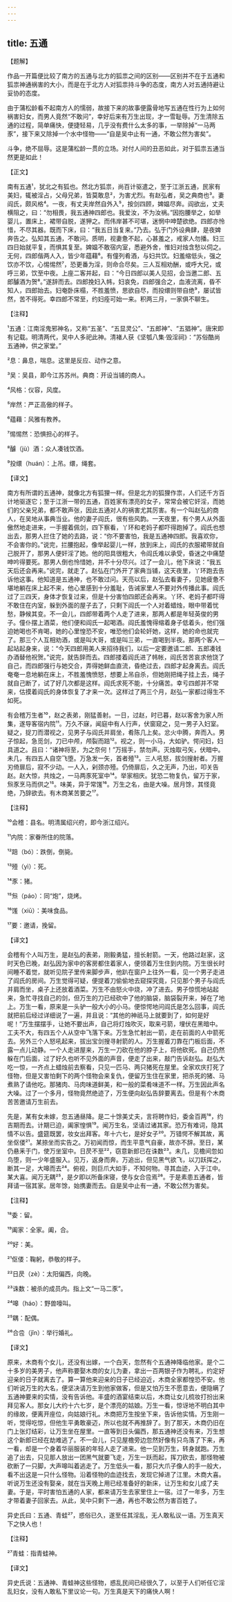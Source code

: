 ```yaml
---
---
---
```

title: 五通
---




【题解】


作品一开篇便比较了南方的五通与北方的狐祟之间的区别——区别并不在于五通和狐祟神通祸害的大小，而是在于北方人对狐祟持斗争的态度，南方人对五通持避让妥协的态度。

由于蒲松龄看不起南方人的懦弱，故接下来的故事便露骨地写五通在性行为上如何祸害妇女，而男人竟然“不敢问”，幸好后来有万生出现，才一雪耻辱。万生清除五通的过程，简单痛快，便捷轻易，几乎没有费什么太多的事，一举除掉“一马两豕”，接下来又除掉一个水中怪物——“自是吴中止有一通，不敢公然为害矣”。

斗争，绝不屈辱。这是蒲松龄一贯的立场。对付人间的丑恶如此，对于狐祟五通当然更是如此！

【正文】

南有五通¹，犹北之有狐也。然北方狐祟，尚百计驱遣之，至于江浙五通，民家有美妇，辄被淫占，父母兄弟，皆莫敢息²，为害尤烈。有赵弘者，吴之典商也³。妻阎氏，颇风格⁴。一夜，有丈夫岸然自外入⁵，按剑四顾，婢媪尽奔。阎欲出，丈夫横阻之，曰：“勿相畏，我五通神四郎也。我爱汝，不为汝祸。”因抱腰举之，如举婴儿，置床上，裙带自脱，遂狎之。而伟岸甚不可堪，迷惘中呻楚欲绝。四郎亦怜惜，不尽其器。既而下床，曰：“我五日当复来。”乃去。弘于门外设典肆，是夜婢奔告之。弘知其五通，不敢问。质明，视妻惫不起，心甚羞之，戒家人勿播。妇三四日始就平复，而惧其复至。婢媪不敢宿内室，悉避外舍，惟妇对烛含愁以伺之。无何，四郎偕两人入，皆少年蕴藉⁶。有僮列肴酒，与妇共饮。妇羞缩低头，强之饮亦不饮，心惕惕然⁷，恐更番为淫，则命合尽矣。三人互相劝酬，或呼大兄，或呼三弟，饮至中夜。上座二客并起，曰：“今日四郎以美人见招，会当邀二郎、五郎醵酒为贺⁸。”遂辞而去。四郎挽妇入帏，妇哀免，四郎强合之，血液流离，昏不知人，四郎始去。妇奄卧床榻，不胜羞愤，思欲自尽，而投缳则带自绝⁹，屡试皆然，苦不得死。幸四郎不常至，约妇痊可始一来。积两三月，一家俱不聊生。





【注释】


¹五通：江南淫鬼邪神名，又称“五圣”、“五显灵公”、“五郎神”、“五猖神”。唐宋即有记载。明清两代，吴中人多祀此神。清褚人获《坚瓠八集·毁淫祠》：“苏俗酷尚五通神，供之家堂。”

²息：鼻息，喘息。这里是反应、动作之意。

³吴：吴县，即今江苏苏州。典商：开设当铺的商人。

⁴风格：仪容，风度。

⁵岸然：严正高傲的样子。

⁶蕴藉：风雅有教养。

⁷惕惕然：恐惧担心的样子。

⁸醵（jù）酒：众人凑钱饮酒。

⁹投缳（huán）：上吊。缳，绳套。





【译文】


南方有所谓的五通神，就像北方有狐狸一样。但是北方的狐狸作祟，人们还千方百计地驱逐它；至于江浙一带的五通，百姓家有漂亮的女子，常常会被它奸淫，而她们的父亲兄弟，都不敢声张，因此五通对人的祸害尤其厉害。有一个叫赵弘的商人，在吴地从事典当业。他的妻子阎氏，很有些风韵。一天夜里，有个男人从外面傲然地走进来，一手握着佩剑，四下察看，丫环和老妈子都吓得跑掉了。阎氏也想出去，那男人拦住了她的去路，说：“你不要害怕，我是五通神四郎。我喜欢你，不会害你的。”说完，拦腰抱起，像举起婴儿一样，放到床上，阎氏的衣服裙带就自己脱开了，那男人便奸淫了她。他的阳具很粗大，令阎氏难以承受，昏迷之中痛楚呻吟得要死。那男人倒也怜惜她，并不十分尽兴。过了一会儿，他下床说：“我五天后还会再来。”说完，就走了。赵弘在门外开了家典当铺，这天夜里，丫环跑去告诉他这事。他知道是五通神，也不敢过问。天亮以后，赵弘去看妻子，见她疲惫不堪地躺在床上起不来，他心里感到十分羞耻，告诫家里人不要对外传播此事。阎氏过了三四天，身体才恢复过来，但是十分害怕四郎还会再来。丫环、老妈子都吓得不敢住在内室，躲到外面的屋子去了，只剩下阎氏一个人对着蜡烛，眼中带着忧愁，静候其变。不一会儿，四郎带着两个人走了进来，那两人都是年轻英俊的男子。僮仆摆上酒菜，他们便和阎氏一起喝酒。阎氏羞愧得缩着身子低着头，他们强迫她喝也不肯喝，她的心里惶恐不安，唯恐他们会轮奸她，这样，她的命也就完了。那三个人互相劝酒，或是叫大哥，或是叫三弟，一直喝到半夜。那两个客人一起站起身来，说：“今天四郎用美人来招待我们，以后一定要邀请二郎、五郎凑钱办酒替他祝贺。”说完，就告辞而去。四郎搂着阎氏进了帏帐，阎氏苦苦哀求他饶了自己，而四郎强行与她交合，弄得她鲜血直流，昏绝过去，四郎才起身离去。阎氏奄奄一息地躺在床上，不胜羞愧愤怒，想要上吊自杀，但她刚把绳子挂上去，绳子就自己断了，试了好几次都是这样。阎氏求死不能，十分痛苦。幸亏四郎并不常来，估摸着阎氏的身体恢复了才来一次。这样过了两三个月，赵弘一家都过得生不如死。

有会稽万生者¹⁰，赵之表弟，刚猛善射。一日，过赵，时已暮，赵以客舍为家人所集，遂导客宿内院¹¹。万久不寐，闻庭中有人行声，伏窗窥之，见一男子入妇室。疑之，捉刀而潜视之，见男子与阎氏并肩坐，肴陈几上矣。忿火中腾，奔而入。男子惊起，急觅剑，刀已中颅，颅裂而踣¹²。视之，则一小马，大如驴。愕问妇，妇具道之。且曰：“诸神将至，为之奈何！”万摇手，禁勿声。灭烛取弓矢，伏暗中。未几，有四五人自空飞堕。万急发一矢，首者殪¹³。三人吼怒，拔剑搜射者。万握刃倚扉后，寂不少动。一人入，剁颈亦殪。仍倚扉后，久之无声，乃出，叩关告赵。赵大惊，共烛之，一马两豕死室中¹⁴。举家相庆。犹恐二物复仇，留万于家，炰豕烹马而供之¹⁵。味美，异于常馐¹⁶。万生之名，由是大噪。居月馀，其怪竟绝，乃辞欲去。有木商某苦要之¹⁷。





【注释】


¹⁰会稽：县名。明清属绍兴府，即今浙江绍兴。

¹¹内院：家眷所住的院落。

¹²踣（bó）：跌倒，倒毙。

¹³殪（yì）：死。

¹⁴豕：猪。

¹⁵炰（páo）：同“炮”，烧烤。

¹⁶馐（xiū）：美味食品。

¹⁷要：邀请，挽留。





【译文】


会稽有个人叫万生，是赵弘的表弟，刚毅勇猛，擅长射箭。一天，他路过赵家，这时天色已晚，赵弘因为家中的客房都住着家人，便领着万生住到内院。万生很长时间睡不着觉，就听见院子里传来脚步声，他趴在窗户上往外一看，见一个男子走进了阎氏的房间。万生觉得可疑，便提着刀偷偷地去窥探究竟，只见那个男子与阎氏并肩而坐，桌子上还放着酒菜。万生不由怒火中烧，冲了进去。男子惊慌地站起来，急忙寻找自己的剑，但万生的刀已经砍中了他的脑袋，脑袋裂开来，掉在了地上。万生一看，原来是一头驴一般大小的小马。便惊愕地问阎氏是怎么回事，阎氏就把前后经过详细说了一遍，并且说：“其他的神祇马上就要到了，如何是好呢！”万生摆摆手，让她不要出声，自己将灯烛吹灭，取来弓箭，埋伏在黑暗中。工夫不大，有四五个人从空中飞落下来。万生急忙射出一箭，走在前面的人中箭死去。另外三个人怒吼起来，拔出宝剑搜寻射箭的人。万生握着刀靠在门板后面，不露一点儿动静。一个人走进屋来，万生一刀砍在他的脖子上，将他砍死。自己仍然躲在门后面，过了好久也听不见外面的声音，便走了出来，敲门告诉赵弘。赵弘大吃一惊，一齐点上蜡烛前去察看，只见一匹马、两只猪死在屋里。全家欢庆打死了怪物，但是又害怕剩下的两个怪物会来复仇，便留万生住在家里，把杀死的猪、马煮熟了请他吃。那猪肉、马肉味道鲜美，和一般的菜肴味道不一样。万生因此声名大噪。过了一个多月，怪物竟然绝迹了，万生便向赵弘告辞要离去。但是有个木商苦苦邀请万生前去。

先是，某有女未嫁，忽五通昼降。是二十馀美丈夫，言将聘作妇，委金百两¹⁸，约吉期而去。计期已迫，阖家惶惧¹⁹。闻万生名，坚请过诸其家。恐万有难词，隐其情不以告。盛筵既罢，妆女出拜客。年十六七，是好女子²⁰。万错愕不解其故，离坐伛偻²¹。某捺坐而实告之。万初闻而惊，而生平意气自豪，故亦不辞。至日，某仍悬釆于门，使万坐室中。日昃不至²²，窃意新郎已在诛数²³。未几，见檐间忽如鸟堕，则一少年盛服入。见万，返身而奔。万追出，但见黑气欲飞，以刀跃挥之，断其一足，大嗥而去²⁴。俯视，则巨爪大如手，不知何物。寻其血迹，入于江中。某大喜。闻万无耦²⁵，是夕即以所备床寝，使与女合卺焉²⁶。于是素患五通者，皆拜请一宿其家。居年馀，始携妻而去。自是吴中止有一通，不敢公然为害矣。





【注释】


¹⁸委：留。

¹⁹阖家：全家。阖，合。

²⁰好：美。

²¹伛偻：鞠躬，恭敬的样子。

²²日昃（zè）：太阳偏西，向晚。

²³诛数：被杀的成员内。指上文“一马二豕”。

²⁴嗥（háo）：野兽嚎叫。

²⁵耦：配偶。

²⁶合卺（jǐn）：举行婚礼。





【译文】


原来，木商有个女儿，还没有出嫁，一个白天，忽然有个五通神降临他家。是个二十多岁的美男子，他声称要娶木商的女儿为妻，拿出一百两银子作为聘礼，约定好迎亲的日子就离去了。算一算他来迎亲的日子已经迫近，木商全家都惶恐不安。他们听说万生的大名，便坚决请万生到他家做客，但是又怕万生不愿意去，便隐瞒了五通神要来的实情，没有告诉他。丰盛的酒宴结束以后，木商让女儿梳妆打扮出来拜见客人。那女儿大约十六七岁，是个漂亮的姑娘。万生一看，惊讶地不明白其中的缘故，便离开座位，向姑娘行礼。木商把万生按坐下来，告诉他实情。万生刚一听，觉得吃惊，但他生平勇敢豪迈，所以也就不再推辞了。到了那天，木商仍旧在门上张灯结彩，让万生坐在屋里。一直等到日头偏西，那五通神还没有来，万生想这个新郎已经在劫难逃了。不一会儿，只见屋檐旁边忽然好像有只鸟落了下来，再一看，却是一个身着华丽服装的年轻人走了进来。他一见到万生，转身就跑。万生追了出去，只见那人放出一团黑气就要飞走，万生一跃而起，挥刀砍去，那怪物被砍断了一只脚，大声嗥叫着逃走了。万生低头一看，那只大爪子像人的手一般大，看不出这是一只什么怪物。沿着怪物的血迹找去，发现它掉进了江里。木商大喜。听说万生还没有娶亲，就在当天晚上用已经准备好的新床，让万生和女儿成了夫妻。于是，平时害怕五通的人家，都来请万生去家里住上一宿。过了一年多，万生才带着妻子回家去。从此，吴中只剩下一通，再也不敢公然为害百姓了。

异史氏曰：五通、青蛙²⁷，惑俗已久，遂至任其淫乱，无人敢私议一语。万生真天下之快人也！





【注释】


²⁷青蛙：指青蛙神。





【译文】


异史氏说：五通神、青蛙神这些怪物，惑乱民间已经很久了，以至于人们听任它淫乱妇女，没有人敢私下里议论一句。万生真是天下的痛快人啊！